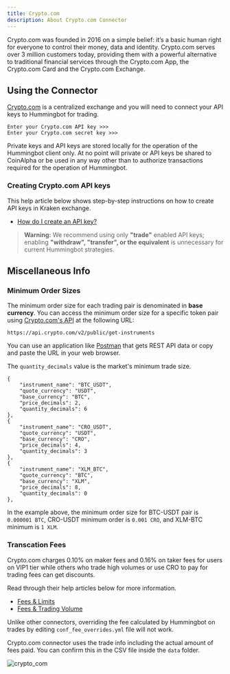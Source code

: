 ```yaml
---
title: Crypto.com
description: About Crypto.com Connector
---
```


Crypto.com was founded in 2016 on a simple belief: it’s a basic human right for everyone to control their money, data and identity. Crypto.com serves over 3 million customers today, providing them with a powerful alternative to traditional financial services through the Crypto.com App, the Crypto.com Card and the Crypto.com Exchange.

## Using the Connector

[Crypto.com](https://crypto.com/exchange) is a centralized exchange and you will need to connect your API keys to Hummingbot for trading.

```
Enter your Crypto.com API key >>>
Enter your Crypto.com secret key >>>
```

Private keys and API keys are stored locally for the operation of the Hummingbot client only. At no point will private or API keys be shared to CoinAlpha or be used in any way other than to authorize transactions required for the operation of Hummingbot.

### Creating Crypto.com API keys

This help article below shows step-by-step instructions on how to create API keys in Kraken exchange.

- [How do I create an API key?](https://help.crypto.com/en/articles/3511410-how-do-i-create-an-api-key)

> **Warning:** We recommend using only **"trade"** enabled API keys; enabling **"withdraw", "transfer", or the equivalent** is unnecessary for current Hummingbot strategies.

## Miscellaneous Info

### Minimum Order Sizes

The minimum order size for each trading pair is denominated in **base currency**. You can access the minimum order size for a specific token pair using [Crypto.com's API](https://exchange-docs.crypto.com/#public-get-instruments) at the following URL:

```
https://api.crypto.com/v2/public/get-instruments
```

You can use an application like [Postman](https://www.postman.com/) that gets REST API data or copy and paste the URL in your web browser.

The `quantity_decimals` value is the market's minimum trade size.

```
{
    "instrument_name": "BTC_USDT",
    "quote_currency": "USDT",
    "base_currency": "BTC",
    "price_decimals": 2,
    "quantity_decimals": 6
},
{
    "instrument_name": "CRO_USDT",
    "quote_currency": "USDT",
    "base_currency": "CRO",
    "price_decimals": 4,
    "quantity_decimals": 3
},
{
    "instrument_name": "XLM_BTC",
    "quote_currency": "BTC",
    "base_currency": "XLM",
    "price_decimals": 8,
    "quantity_decimals": 0
},
```

In the example above, the minimum order size for BTC-USDT pair is `0.000001 BTC`, CRO-USDT minimum order is `0.001 CRO`, and XLM-BTC minimum is `1 XLM`.

### Transcation Fees

Crypto.com charges 0.10% on maker fees and 0.16% on taker fees for users on VIP1 tier while others who trade high volumes or use CRO to pay for trading fees can get discounts.

Read through their help articles below for more information.

- [Fees & Limits](https://crypto.com/exchange/document/fees-limits)
- [Fees & Trading Volume](https://help.crypto.com/en/articles/3511276-fees-trading-volume)

Unlike other connectors, overriding the fee calculated by Hummingbot on trades by editing `conf_fee_overrides.yml` file will not work.

Crypto.com connector uses the trade info including the actual amount of fees paid. You can confirm this in the CSV file inside the `data` folder.

![crypto_com](/img/crypto_com_csv.png)
